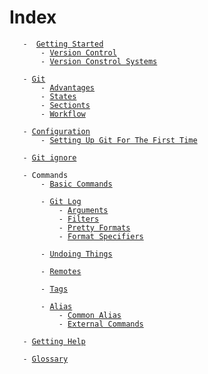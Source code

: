 = Index =
	-  [[git/getting-started|Getting Started]]
		- [[git/getting-started#Version Control|Version Control]]
		- [[git/getting-started#Version Constrol Systems|Version Constrol Systems]] 

	- [[git/git|Git]]
		- [[git/git#Advantages|Advantages]]
		- [[git/git#States|States]]
		- [[git/git#Sectionts|Sectionts]]
		- [[git/git#Workflow|Workflow]]

	- [[git/git-configuration|Configuration]]
		- [[git/git-configuration#Setting Up Git For The First Time|Setting Up Git For The First Time]]

	- [[git/gitignore|Git ignore]]

	- Commands
		- [[git/basic-commands|Basic Commands]]

		- [[git/git-log|Git Log]]
			- [[git/git-log#Arguments|Arguments]]
			- [[git/git-log#Filters|Filters]]
			- [[git/git-log#Pretty Formats|Pretty Formats]]
			- [[git/git-log#Format Specifiers|Format Specifiers]]

		- [[git/undoing|Undoing Things]]

		- [[git/remotes|Remotes]]

		- [[git/tags|Tags]]

		- [[git/alias|Alias]]
			- [[git/alias#Common Alias|Common Alias]]
			- [[git/alias#External Commands|External Commands]]

	- [[git/getting-help|Getting Help]] 

	- [[git/glossary|Glossary]]

	
